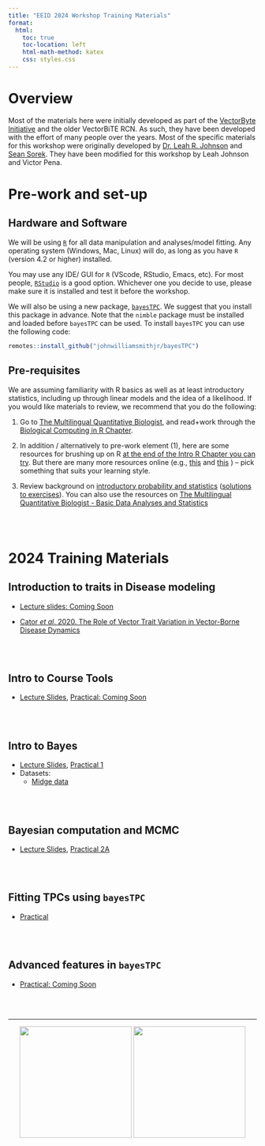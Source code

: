 ```yaml
---
title: "EEID 2024 Workshop Training Materials"
format:
  html:
    toc: true
    toc-location: left
    html-math-method: katex
    css: styles.css
---
```


# Overview

Most of the materials here were initially developed as part of the [VectorByte Initiative](www.vectorbyte.org) and the older VectorBiTE RCN. As such, they have been developed with the effort of many people over the years. Most of the specific materials for this workshop were originally developed by [Dr. Leah R. Johnson](https://lrjohnson0.github.io/QEDLab/leahJ.html) and [Sean Sorek](https://lrjohnson0.github.io/QEDLab/seanS.html). They have been modified for this workshop by Leah Johnson and Victor Pena. 

# Pre-work and set-up

## Hardware and Software

We will be using [`R`](https://cran.r-project.org/) for all data manipulation and analyses/model fitting. Any operating system (Windows, Mac, Linux) will do, as long as you have `R` (version 4.2 or higher) installed.

You may use any IDE/ GUI for `R` (VScode, RStudio, Emacs, etc). For most people, [`RStudio`](https://www.rstudio.com/) is a good option. Whichever one you decide to use, please make sure it is installed and test it before the workshop. 

We will also be using a new package, [`bayesTPC`](https://www.biorxiv.org/content/10.1101/2024.04.25.591212v1). We suggest that you install this package in advance. Note that the `nimble` package must be installed and loaded before `bayesTPC` can be used. To install `bayesTPC` you can use the following code:

```r
remotes::install_github("johnwilliamsmithjr/bayesTPC")
```

## Pre-requisites

We are assuming familiarity with R basics as well as at least introductory statistics, including up through linear models and the idea of a likelihood. If you would like materials to review, we recommend that you do the following:

1.  Go to [The Multilingual Quantitative Biologist](https://mhasoba.github.io/TheMulQuaBio/intro.html), and read+work through the [Biological Computing in R Chapter](https://mhasoba.github.io/TheMulQuaBio/notebooks/07-R.html).

2.  In addition / alternatively to pre-work element (1), here are some resources for brushing up on R [at the end of the Intro R Chapter you can try](https://mhasoba.github.io/TheMulQuaBio/notebooks/07-R.html#readings-and-resources). But there are many more resources online (e.g., [this](https://www.codecademy.com/learn/learn-r) and [this](https://www.dataquest.io/blog/learn-r-for-data-science/) ) -- pick something that suits your learning style.

3.  Review background on [introductory probability and statistics](Stats_review.qmd) ([solutions to exercises](Stats_review_soln.qmd)). You can also use the resources on [The Multilingual Quantitative Biologist - Basic Data Analyses and Statistics](https://mhasoba.github.io/TheMulQuaBio/Stats-Intro.html)


<br> <br>

# 2024 Training Materials


## Introduction to traits in Disease modeling

-   [Lecture slides: Coming Soon]()

-   [Cator *et al*. 2020. The Role of Vector Trait Variation in Vector-Borne Disease Dynamics](Cator2020.pdf)

<br> <br>


## Intro to Course Tools

-   [Lecture Slides](EEID_Tools.qmd), [Practical: Coming Soon]()


<br> <br>


## Intro to Bayes

-   [Lecture Slides](VB_Bayes1.qmd), [Practical 1](VB_Bayes_activity1.qmd)
-   Datasets:
    -   [Midge data](MidgeWingLength.csv)

<br> <br>

## Bayesian computation and MCMC

-   [Lecture Slides](VB_Bayes2.Qmd), [Practical 2A](VB_Bayes_activity2.Qmd)

<br> <br>

## Fitting TPCs using `bayesTPC`

-   [Practical](bayesTPC_activity.qmd)


<br> <br>


## Advanced features in `bayesTPC`

-   [Practical: Coming Soon]()


<br> <br>


----------------------------------------------


<center> ![](EEID2024.jpg){width=6cm} ![](VectorByte-logo_lg.png){width=6cm} </center>



